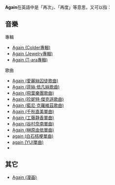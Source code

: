 '''Again'''在英語中是「再次」、「再度」等意思，又可以指：

==音樂==
;專輯
* [[Again_(Colder專輯)|Again (Colder專輯)]]
* [[Again_(Jewelry專輯)|Again (Jewelry專輯)]]
* [[Again_(迷你專輯)|Again (T-ara專輯)]]

;歌曲
* [[Again_(愛麗絲囚徒歌曲)|Again (愛麗絲囚徒歌曲)]] 
* [[Again_(菲絲·依凡絲歌曲)|Again (菲絲·依凡絲歌曲)]]
* [[Again_(飛葉樂團歌曲)|Again (飛葉樂團歌曲)]]
* [[Again_(珍妮特·傑克遜歌曲)|Again (珍妮特·傑克遜歌曲)]]
* [[Again_(藍尼·克羅維茲歌曲)|Again (藍尼·克羅維茲歌曲)]]
* [[Again_(千秋直美單曲)|Again (千秋直美單曲)]] 
* [[Again_(工藤静香單曲)|Again (工藤静香單曲)]]
* [[Again_(谷村奈南單曲)|Again (谷村奈南單曲)]]
* [[Again_(榊原由依單曲)|Again (榊原由依單曲)]]
* [[again_(白石桔梗單曲)|again (白石桔梗單曲)]]
* [[again_(YUI單曲)|again (YUI單曲)]]
* {{link-ja|again (ClariS單曲)|again (ClariSの曲)}}

==其它==
* [[Again_(漫画)|Again (漫画)]]

{{消歧義}}